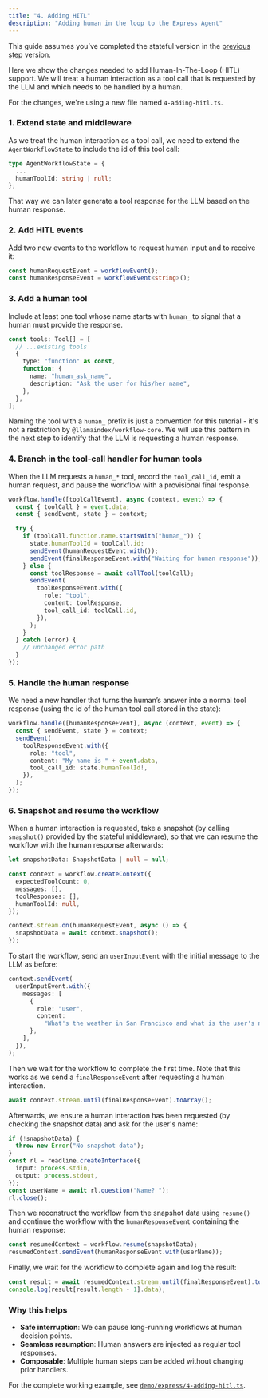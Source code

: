 ```yaml
---
title: "4. Adding HITL"
description: "Adding human in the loop to the Express Agent"
---
```


This guide assumes you’ve completed the stateful version in the [previous step](./3_adding_state.mdx) version.

Here we show the changes needed to add Human-In-The-Loop (HITL) support. We will treat a human interaction as a tool call that is requested by the LLM and which needs to be handled by a human.

For the changes, we're using a new file named `4-adding-hitl.ts`.

### 1. Extend state and middleware

As we treat the human interaction as a tool call, we need to extend the `AgentWorkflowState` to include the id of this tool call:

```typescript
type AgentWorkflowState = {
  ...
  humanToolId: string | null;
};
```

That way we can later generate a tool response for the LLM based on the human response.

### 2. Add HITL events

Add two new events to the workflow to request human input and to receive it:

```typescript
const humanRequestEvent = workflowEvent();
const humanResponseEvent = workflowEvent<string>();
```

### 3. Add a human tool

Include at least one tool whose name starts with `human_` to signal that a human must provide the response.

```typescript
const tools: Tool[] = [
  // ...existing tools
  {
    type: "function" as const,
    function: {
      name: "human_ask_name",
      description: "Ask the user for his/her name",
    },
  },
];
```

Naming the tool with a `human_` prefix is just a convention for this tutorial - it's not a restriction by `@llamaindex/workflow-core`. We will use this pattern in the next step to identify that the LLM is requesting a human response.

### 4. Branch in the tool-call handler for human tools

When the LLM requests a `human_*` tool, record the `tool_call_id`, emit a human request, and pause the workflow with a provisional final response.

```typescript
workflow.handle([toolCallEvent], async (context, event) => {
  const { toolCall } = event.data;
  const { sendEvent, state } = context;

  try {
    if (toolCall.function.name.startsWith("human_")) {
      state.humanToolId = toolCall.id;
      sendEvent(humanRequestEvent.with());
      sendEvent(finalResponseEvent.with("Waiting for human response"));
    } else {
      const toolResponse = await callTool(toolCall);
      sendEvent(
        toolResponseEvent.with({
          role: "tool",
          content: toolResponse,
          tool_call_id: toolCall.id,
        }),
      );
    }
  } catch (error) {
    // unchanged error path
  }
});
```

### 5. Handle the human response

We need a new handler that turns the human’s answer into a normal tool response (using the id of the human tool call stored in the state):

```typescript
workflow.handle([humanResponseEvent], async (context, event) => {
  const { sendEvent, state } = context;
  sendEvent(
    toolResponseEvent.with({
      role: "tool",
      content: "My name is " + event.data,
      tool_call_id: state.humanToolId!,
    }),
  );
});
```

### 6. Snapshot and resume the workflow

When a human interaction is requested, take a snapshot (by calling `snapshot()` provided by the stateful middleware), so that we can resume the workflow with the human response afterwards:

```typescript
let snapshotData: SnapshotData | null = null;

const context = workflow.createContext({
  expectedToolCount: 0,
  messages: [],
  toolResponses: [],
  humanToolId: null,
});

context.stream.on(humanRequestEvent, async () => {
  snapshotData = await context.snapshot();
});
```

To start the workflow, send an `userInputEvent` with the initial message to the LLM as before:

```typescript
context.sendEvent(
  userInputEvent.with({
    messages: [
      {
        role: "user",
        content:
          "What's the weather in San Francisco and what is the user's name?",
      },
    ],
  }),
);
```

Then we wait for the workflow to complete the first time. Note that this works as we send a `finalResponseEvent` after requesting a human interaction.

```typescript
await context.stream.until(finalResponseEvent).toArray();
```

Afterwards, we ensure a human interaction has been requested (by checking the snapshot data) and ask for the user's name:

```typescript
if (!snapshotData) {
  throw new Error("No snapshot data");
}
const rl = readline.createInterface({
  input: process.stdin,
  output: process.stdout,
});
const userName = await rl.question("Name? ");
rl.close();
```

Then we reconstruct the workflow from the snapshot data using `resume()` and continue the workflow with the `humanResponseEvent` containing the human response:

```typescript
const resumedContext = workflow.resume(snapshotData);
resumedContext.sendEvent(humanResponseEvent.with(userName));
```

Finally, we wait for the workflow to complete again and log the result:

```typescript
const result = await resumedContext.stream.until(finalResponseEvent).toArray();
console.log(result[result.length - 1].data);
```

### Why this helps

- **Safe interruption**: We can pause long-running workflows at human decision points.
- **Seamless resumption**: Human answers are injected as regular tool responses.
- **Composable**: Multiple human steps can be added without changing prior handlers.

For the complete working example, see [`demo/express/4-adding-hitl.ts`](https://github.com/run-llama/workflows-ts/blob/main/demo/express/4-adding-hitl.ts).
